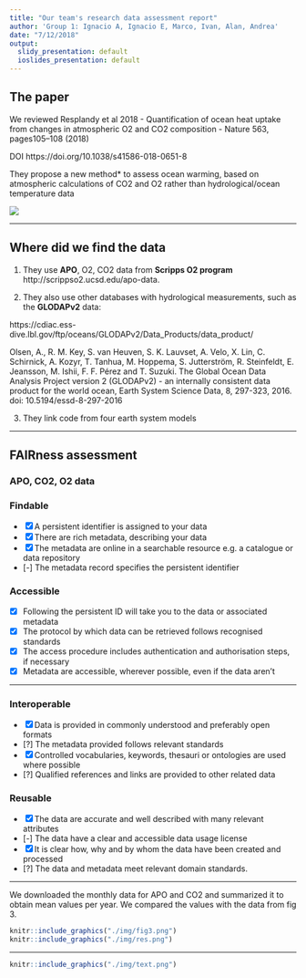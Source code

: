 ```yaml
---
title: "Our team's research data assessment report"
author: 'Group 1: Ignacio A, Ignacio E, Marco, Ivan, Alan, Andrea'
date: "7/12/2018"
output:
  slidy_presentation: default
  ioslides_presentation: default
---
```


## The paper

We reviewed Resplandy et al 2018 - Quantification of ocean heat uptake from changes in atmospheric O2 and CO2 composition - Nature 563, pages105–108 (2018) 

DOI https://doi.org/10.1038/s41586-018-0651-8

They propose a new method* to assess ocean warming, based on atmospheric calculations of CO2 and O2 rather than hydrological/ocean temperature data

![](img/model.png)



---

## Where did we find the data

1. They use __APO__, O2, CO2 data from __Scripps O2 program__ http://scrippso2.ucsd.edu/apo-data. 

2. They also use other databases with hydrological measurements, such as the __GLODAPv2__ data:

https://cdiac.ess-dive.lbl.gov/ftp/oceans/GLODAPv2/Data_Products/data_product/

Olsen, A., R. M. Key, S. van Heuven, S. K. Lauvset, A. Velo, X. Lin, C. Schirnick, A. Kozyr, T. Tanhua, M. Hoppema, 
S. Jutterström, R. Steinfeldt, E. Jeansson, M. Ishii, F. F. Pérez and T. Suzuki. The Global Ocean Data Analysis Project 
version 2 (GLODAPv2) - an internally consistent data product for the world ocean, Earth System Science Data, 8, 297-323, 2016. 
doi: 10.5194/essd-8-297-2016    

3. They link code from four earth system models 

---

## FAIRness assessment

### APO, CO2, O2 data

### Findable

- [X] A persistent identifier is assigned to your data      
- [X] There are rich metadata, describing your data
- [X] The metadata are online in a searchable resource e.g. a catalogue or data repository
- [-] The metadata record specifies the persistent identifier

### Accessible

- [X] Following the persistent ID will take you to the data or associated metadata
- [X] The protocol by which data can be retrieved follows recognised standards 
- [X] The access procedure includes authentication and authorisation steps, if necessary
- [X] Metadata are accessible, wherever possible, even if the data aren’t

---

### Interoperable

- [X] Data is provided in commonly understood and preferably open formats
- [?] The metadata provided follows relevant standards
- [X] Controlled vocabularies, keywords, thesauri or ontologies are used where possible
- [?] Qualified references and links are provided to other related data

### Reusable

- [X] The data are accurate and well described with many relevant attributes
- [-] The data have a clear and accessible data usage license
- [X] It is clear how, why and by whom the data have been created and processed
- [?] The data and metadata meet relevant domain standards.

---

We downloaded the monthly data for APO and CO2 and summarized it to obtain mean values per year. We compared the values with the data from fig 3. 

```r
knitr::include_graphics("./img/fig3.png")
knitr::include_graphics("./img/res.png")
```


---


```r
knitr::include_graphics("./img/text.png")
```
